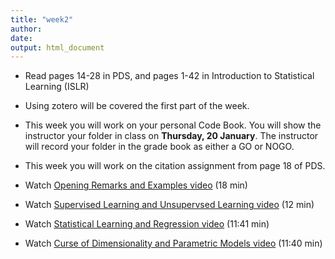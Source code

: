 ```yaml
---
title: "week2"
author: 
date: 
output: html_document
---
```


* Read pages 14-28 in PDS, and pages 1-42 in Introduction to Statistical Learning (ISLR)

* Using zotero will be covered the first part of the week.

* This week you will work on your personal Code Book.  You will show the instructor your folder in class on **Thursday, 20 January**.  The instructor will record your folder in the grade book as either a GO or NOGO.  

* This week you will work on the citation assignment from page 18 of PDS.

* Watch [Opening Remarks and Examples video](https://www.youtube.com/watch?v=2wLfFB_6SKI) (18 min)

* Watch [Supervised Learning and Unsupervsed Learning video](https://www.youtube.com/watch?v=LvaTokhYnDw) (12 min)

* Watch [Statistical Learning and Regression video](https://www.youtube.com/watch?v=WjyuiK5taS8) (11:41 min)

* Watch [Curse of Dimensionality and Parametric Models video](https://www.youtube.com/watch?v=UvxHOkYQl8g) (11:40 min)
